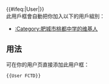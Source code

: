 {{Userbox-2
  |border-c = #00FF00
  |border-s = 2
  |id1       = 同心竞进
  |id1-c     = red
  |id1-s     = 14
  |id2       = 敢为人先
  |id2-c     = #0000FF
  |id2-s     = 14
  |id2-fc    = white
  |info-c   = #00FF00
  |info-s   = 10
  |info-fc  = green
  |info     = 此人是或曾是[[肥城市桃都中学|<span style="color: gray">肥城市桃都中学]]</span>的学生、校友或教师。
}}
<includeonly>[[Category:肥城市桃都中学的维基人|{{PAGENAME}}]]</includeonly>
<includeonly>{{#ifeq:{{NAMESPACE}}|User|[[Category:肥城市桃都中学|{{PAGENAME}}]]}}</includeonly>
<noinclude>
<br clear="all" />
此用戶框會自動把你加入以下的用戶組別：
*[[:Category:肥城市桃都中学的维基人]]

== 用法 ==
可在你的用户页直接添加此用户框：
<pre>{{User FCTD}}</pre>
</noinclude>